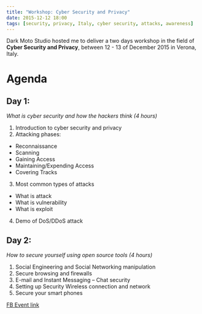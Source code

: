 ```yaml
---
title: "Workshop: Cyber Security and Privacy"
date: 2015-12-12 18:00
tags: [security, privacy, Italy, cyber security, attacks, awareness]
---
```




Dark Moto Studio hosted me to deliver a two days workshop in the field of **Cyber Security and Privacy**, between 12 - 13 of December 2015 in Verona, Italy.


# Agenda

## Day 1:
*What is cyber security and how the hackers think (4 hours)*

1. Introduction to cyber security and privacy
2. Attacking phases:
  - Reconnaissance
  - Scanning
  - Gaining Access
  - Maintaining/Expending Access
  - Covering Tracks
3. Most common types of attacks
  - What is attack
  - What is vulnerability
  - What is exploit
4. Demo of DoS/DDoS attack

## Day 2:
*How to secure yourself using open source tools (4 hours)*

1. Social Engineering and Social Networking manipulation
2. Secure browsing and firewalls
3. E-mail and Instant Messaging – Chat security
4. Setting up Security Wireless connection and network
5. Secure your smart phones

[FB Event link](https://www.facebook.com/events/740993119377989/)

